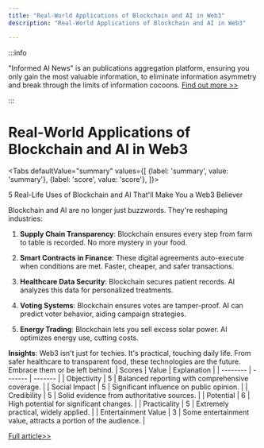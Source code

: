 ```yaml
---
title: "Real-World Applications of Blockchain and AI in Web3"
description: "Real-World Applications of Blockchain and AI in Web3"

---
```



:::info

"Informed AI News" is an publications aggregation platform, ensuring you only gain the most valuable information, to eliminate information asymmetry and break through the limits of information cocoons.  [Find out more >>](/)

:::

# Real-World Applications of Blockchain and AI in Web3


<Tabs
	defaultValue="summary"
	values={[
	{label: 'summary', value: 'summary'},
	{label: 'score', value: 'score'},
]}>
<TabItem value="summary">


5 Real-Life Uses of Blockchain and AI That'll Make You a Web3 Believer

Blockchain and AI are no longer just buzzwords. They're reshaping industries:

1. **Supply Chain Transparency**: Blockchain ensures every step from farm to table is recorded. No more mystery in your food.

2. **Smart Contracts in Finance**: These digital agreements auto-execute when conditions are met. Faster, cheaper, and safer transactions.

3. **Healthcare Data Security**: Blockchain secures patient records. AI analyzes this data for personalized treatments.

4. **Voting Systems**: Blockchain ensures votes are tamper-proof. AI can predict voter behavior, aiding campaign strategies.

5. **Energy Trading**: Blockchain lets you sell excess solar power. AI optimizes energy use, cutting costs.

**Insights**:
Web3 isn't just for techies. It's practical, touching daily life. From safer healthcare to transparent food, these technologies are the future. Embrace them or be left behind.
</TabItem>
<TabItem value="score">
	| Scores     | Value   | Explanation |
	| -------- | ------- | ------- |
	| Objectivity  | 5    | Balanced reporting with comprehensive coverage.    |
	| Social Impact | 5     | Significant influence on public opinion.    |
	| Credibility    | 5    | Solid evidence from authoritative sources.    |
	| Potential    | 6    | High potential for significant changes.    |
	| Practicality    | 5    | Extremely practical, widely applied.    |
	| Entertainment Value    | 3    | Some entertainment value, attracts a portion of the audience.    |
</TabItem>
</Tabs>

[Full article>>](https://hackernoon.com/5-real-life-uses-of-blockchain-and-ai-thatll-make-you-a-web3-believer?source=rss)
